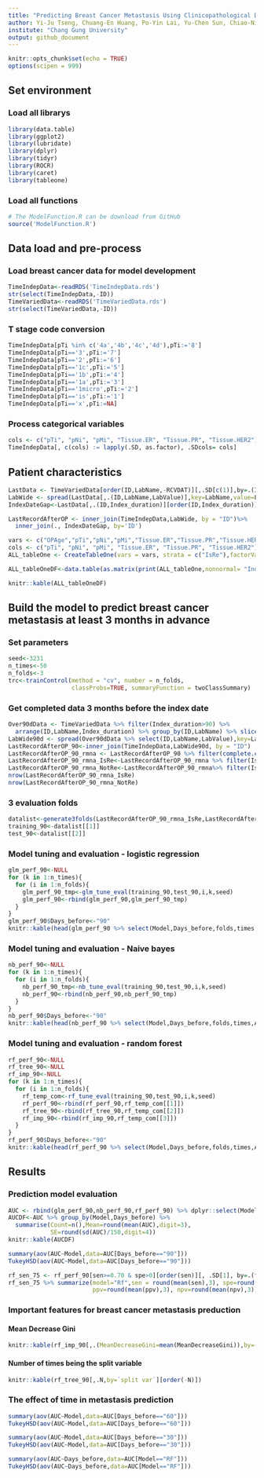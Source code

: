 ```yaml
---
title: "Predicting Breast Cancer Metastasis Using Clinicopathological Data and Machine Learning Technologies"
author: Yi-Ju Tseng, Chuang-En Huang, Po-Yin Lai, Yu-Chen Sun, Chiao-Ni Wen, Hsin-Yao Wang, and Jang-Jih Lu
institute: "Chang Gung University"
output: github_document
---
```


```r
knitr::opts_chunk$set(echo = TRUE)
options(scipen = 999)
```
## Set environment
### Load all librarys
```r
library(data.table)
library(ggplot2)
library(lubridate)
library(dplyr)
library(tidyr)
library(ROCR)
library(caret)
library(tableone)
```
### Load all functions
```r
# The ModelFunction.R can be download from GitHub
source('ModelFunction.R')
```

## Data load and pre-process
### Load breast cancer data for model development

```r
TimeIndepData<-readRDS('TimeIndepData.rds')
str(select(TimeIndepData,-ID))
TimeVariedData<-readRDS('TimeVariedData.rds')
str(select(TimeVariedData,-ID))
```

### T stage code conversion

```r
TimeIndepData[pTi %in% c('4a','4b','4c','4d'),pTi:='8']
TimeIndepData[pTi=='3',pTi:='7']
TimeIndepData[pTi=='2',pTi:='6']
TimeIndepData[pTi=='1c',pTi:='5']
TimeIndepData[pTi=='1b',pTi:='4']
TimeIndepData[pTi=='1a',pTi:='3']
TimeIndepData[pTi=='1micro',pTi:='2']
TimeIndepData[pTi=='is',pTi:='1']
TimeIndepData[pTi=='x',pTi:=NA]
```

### Process categorical variables
```r
cols <- c("pTi", "pNi", "pMi", "Tissue.ER", "Tissue.PR", "Tissue.HER2")
TimeIndepData[, c(cols) := lapply(.SD, as.factor), .SDcols= cols]
```

## Patient characteristics
```r
LastData <- TimeVariedData[order(ID,LabName,-RCVDAT)][,.SD[c(1)],by=.(ID,LabName)]
LabWide <- spread(LastData[,.(ID,LabName,LabValue)],key=LabName,value=LabValue)
IndexDateGap<-LastData[,.(ID,Index_duration)][order(ID,Index_duration)][,.SD[c(1)],by=.(ID)]

LastRecordAfterOP <- inner_join(TimeIndepData,LabWide, by = "ID")%>%
  inner_join(., IndexDateGap, by='ID') 

vars <- c("OPAge","pTi","pNi","pMi","Tissue.ER","Tissue.PR","Tissue.HER2","CA153","CEA","HER2","Index_duration") 
cols <- c("pTi", "pNi", "pMi", "Tissue.ER", "Tissue.PR", "Tissue.HER2")
ALL_tableOne <- CreateTableOne(vars = vars, strata = c("IsRe"),factorVars = cols, data = LastRecordAfterOP) 
```
```r
ALL_tableOneDF<-data.table(as.matrix(print(ALL_tableOne,nonnormal= "Index_duration")),keep.rownames = T)
```
```r
knitr::kable(ALL_tableOneDF)
```

## Build the model to predict breast cancer metastasis at least 3 months in advance

### Set parameters
```r
seed<-3231
n_times<-50
n_folds<-3
trc<-trainControl(method = "cv", number = n_folds, 
                  classProbs=TRUE, summaryFunction = twoClassSummary)
```

### Get completed data 3 months before the index date
```r
Over90dData <- TimeVariedData %>% filter(Index_duration>90) %>% 
  arrange(ID,LabName,Index_duration) %>% group_by(ID,LabName) %>% slice(1)
LabWide90d <- spread(Over90dData %>% select(ID,LabName,LabValue),key=LabName,value=LabValue)
LastRecordAfterOP_90<-inner_join(TimeIndepData,LabWide90d, by = "ID")
LastRecordAfterOP_90_rmna <- LastRecordAfterOP_90 %>% filter(complete.cases(LastRecordAfterOP_90))
LastRecordAfterOP_90_rmna_IsRe<-LastRecordAfterOP_90_rmna %>% filter(IsRe=="Recurrence")
LastRecordAfterOP_90_rmna_NotRe<-LastRecordAfterOP_90_rmna%>% filter(IsRe=="Non.Recurrence")
nrow(LastRecordAfterOP_90_rmna_IsRe)
nrow(LastRecordAfterOP_90_rmna_NotRe)
```

### 3 evaluation folds
```r
datalist<-generate3folds(LastRecordAfterOP_90_rmna_IsRe,LastRecordAfterOP_90_rmna_NotRe,seed)
training_90<-datalist[[1]]
test_90<-datalist[[2]]
```

### Model tuning and evaluation - logistic regression
```r
glm_perf_90<-NULL
for (k in 1:n_times){
  for (i in 1:n_folds){
    glm_perf_90_tmp<-glm_tune_eval(training_90,test_90,i,k,seed)
    glm_perf_90<-rbind(glm_perf_90,glm_perf_90_tmp)
  }
}
glm_perf_90$Days_before<-"90"
knitr::kable(head(glm_perf_90 %>% select(Model,Days_before,folds,times,AUC) %>% unique()))
```

### Model tuning and evaluation - Naive bayes
```r
nb_perf_90<-NULL
for (k in 1:n_times){
  for (i in 1:n_folds){
    nb_perf_90_tmp<-nb_tune_eval(training_90,test_90,i,k,seed)
    nb_perf_90<-rbind(nb_perf_90,nb_perf_90_tmp)
  }
}
nb_perf_90$Days_before<-"90"
knitr::kable(head(nb_perf_90 %>% select(Model,Days_before,folds,times,AUC) %>% unique()))
```

### Model tuning and evaluation - random forest
```r
rf_perf_90<-NULL
rf_tree_90<-NULL
rf_imp_90<-NULL
for (k in 1:n_times){
  for (i in 1:n_folds){
    rf_temp_com<-rf_tune_eval(training_90,test_90,i,k,seed)
    rf_perf_90<-rbind(rf_perf_90,rf_temp_com[[1]])
    rf_tree_90<-rbind(rf_tree_90,rf_temp_com[[2]])
    rf_imp_90<-rbind(rf_imp_90,rf_temp_com[[3]])
  }
}
rf_perf_90$Days_before<-"90"
knitr::kable(head(rf_perf_90 %>% select(Model,Days_before,folds,times,AUC) %>% unique()))
```

## Results
### Prediction model evaluation
```r
AUC <- rbind(glm_perf_90,nb_perf_90,rf_perf_90) %>% dplyr::select(Model,Days_before,folds,times,AUC) %>% unique()
AUCDF<-AUC %>% group_by(Model,Days_before) %>% 
  summarise(Count=n(),Mean=round(mean(AUC),digit=3),
            SE=round(sd(AUC)/150,digit=4))
knitr::kable(AUCDF)

summary(aov(AUC~Model,data=AUC[Days_before=="90"]))
TukeyHSD(aov(AUC~Model,data=AUC[Days_before=="90"]))

rf_sen_75 <- rf_perf_90[sen>=0.70 & spe>0][order(sen)][, .SD[1], by=.(folds,times)]
rf_sen_75 %>% summarize(model="Rf",sen = round(mean(sen),3), spe=round(mean(spe),3), 
                        ppv=round(mean(ppv),3), npv=round(mean(npv),3))
```

### Important features for breast cancer metastasis preduction

#### Mean Decrease Gini
```r
knitr::kable(rf_imp_90[,.(MeanDecreaseGini=mean(MeanDecreaseGini)),by=(rn)][order(-MeanDecreaseGini)])
```

#### Number of times being the split variable   
```r
knitr::kable(rf_tree_90[,.N,by=`split var`][order(-N)])
```

### The effect of time in metastasis prediction 
```r


summary(aov(AUC~Model,data=AUC[Days_before=="60"]))
TukeyHSD(aov(AUC~Model,data=AUC[Days_before=="60"]))

summary(aov(AUC~Model,data=AUC[Days_before=="30"]))
TukeyHSD(aov(AUC~Model,data=AUC[Days_before=="30"]))

summary(aov(AUC~Days_before,data=AUC[Model=="RF"]))
TukeyHSD(aov(AUC~Days_before,data=AUC[Model=="RF"]))
```